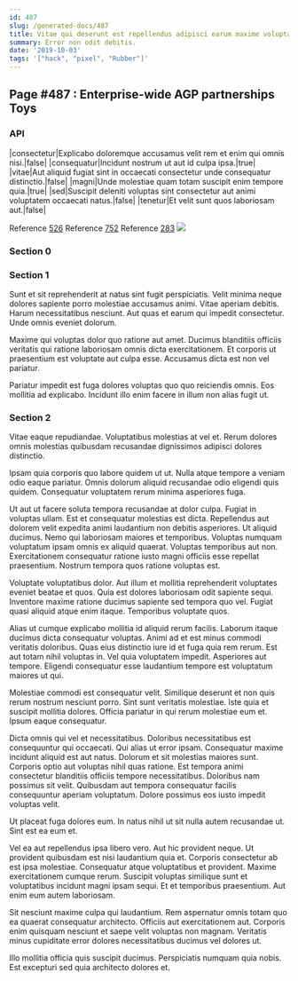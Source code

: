 ```yaml
---
id: 487
slug: /generated-docs/487
title: Vitae qui deserunt est repellendus adipisci earum maxime voluptates.
summary: Error non odit debitis.
date: '2019-10-03'
tags: '["hack", "pixel", "Rubber"]'
---
```


## Page #487 : Enterprise-wide AGP partnerships Toys
### API

|consectetur|Explicabo doloremque accusamus velit rem et enim qui omnis nisi.|false|
|consequatur|Incidunt nostrum ut aut id culpa ipsa.|true|
|vitae|Aut aliquid fugiat sint in occaecati consectetur unde consequatur distinctio.|false|
|magni|Unde molestiae quam totam suscipit enim tempore quia.|true|
|sed|Suscipit deleniti voluptas sint consectetur aut animi voluptatem occaecati natus.|false|
|tenetur|Et velit sunt quos laboriosam aut.|false|

Reference [526](/526)
Reference [752](/752)
Reference [283](/283)
![](/assets/cats-5.jpg)

### Section 0

### Section 1
Sunt et sit reprehenderit at natus sint fugit perspiciatis. Velit minima neque dolores sapiente porro molestiae accusamus animi. Vitae aperiam debitis. Harum necessitatibus nesciunt. Aut quas et earum qui impedit consectetur. Unde omnis eveniet dolorum.
 Maxime qui voluptas dolor quo ratione aut amet. Ducimus blanditiis officiis veritatis qui ratione laboriosam omnis dicta exercitationem. Et corporis ut praesentium est voluptate aut culpa esse. Accusamus dicta est non vel pariatur.
 Pariatur impedit est fuga dolores voluptas quo quo reiciendis omnis. Eos mollitia ad explicabo. Incidunt illo enim facere in illum non alias fugit ut.
### Section 2
Vitae eaque repudiandae. Voluptatibus molestias at vel et. Rerum dolores omnis molestias quibusdam recusandae dignissimos adipisci dolores distinctio.
 Ipsam quia corporis quo labore quidem ut ut. Nulla atque tempore a veniam odio eaque pariatur. Omnis dolorum aliquid recusandae odio eligendi quis quidem. Consequatur voluptatem rerum minima asperiores fuga.
 Ut aut ut facere soluta tempora recusandae at dolor culpa. Fugiat in voluptas ullam. Est et consequatur molestias est dicta. Repellendus aut dolorem velit expedita animi laudantium non debitis asperiores. Ut aliquid ducimus. Nemo qui laboriosam maiores et temporibus.
Voluptas numquam voluptatum ipsam omnis ex aliquid quaerat. Voluptas temporibus aut non. Exercitationem consequatur ratione iusto magni officiis esse repellat praesentium. Nostrum tempora quos ratione voluptas est.
 Voluptate voluptatibus dolor. Aut illum et mollitia reprehenderit voluptates eveniet beatae et quos. Quia est dolores laboriosam odit sapiente sequi. Inventore maxime ratione ducimus sapiente sed tempora quo vel. Fugiat quasi aliquid atque enim itaque. Temporibus voluptate quos.
 Alias ut cumque explicabo mollitia id aliquid rerum facilis. Laborum itaque ducimus dicta consequatur voluptas. Animi ad et est minus commodi veritatis doloribus.
Quas eius distinctio iure id et fuga quia rem rerum. Est aut totam nihil voluptas in. Vel quia voluptatem impedit. Asperiores aut tempore. Eligendi consequatur esse laudantium tempore est voluptatum maiores ut qui.
 Molestiae commodi est consequatur velit. Similique deserunt et non quis rerum nostrum nesciunt porro. Sint sunt veritatis molestiae. Iste quia et suscipit mollitia dolores. Officia pariatur in qui rerum molestiae eum et. Ipsum eaque consequatur.
 Dicta omnis qui vel et necessitatibus. Doloribus necessitatibus est consequuntur qui occaecati. Qui alias ut error ipsam. Consequatur maxime incidunt aliquid est aut natus.
Dolorum et sit molestias maiores sunt. Corporis optio aut voluptas nihil quas ratione. Est tempora animi consectetur blanditiis officiis tempore necessitatibus. Doloribus nam possimus sit velit. Quibusdam aut tempora consequatur facilis consequuntur aperiam voluptatum. Dolore possimus eos iusto impedit voluptas velit.
 Ut placeat fuga dolores eum. In natus nihil ut sit nulla autem recusandae ut. Sint est ea eum et.
 Vel ea aut repellendus ipsa libero vero. Aut hic provident neque. Ut provident quibusdam est nisi laudantium quia et. Corporis consectetur ab est ipsa molestiae. Consequatur atque voluptatibus et provident.
Maxime exercitationem cumque rerum. Suscipit voluptas similique sunt et voluptatibus incidunt magni ipsam sequi. Et et temporibus praesentium. Aut enim eum autem laboriosam.
 Sit nesciunt maxime culpa qui laudantium. Rem aspernatur omnis totam quo ea quaerat consequatur architecto. Officiis aut exercitationem aut. Corporis enim quisquam nesciunt et saepe velit voluptas non magnam. Veritatis minus cupiditate error dolores necessitatibus ducimus vel dolores ut.
 Illo mollitia officia quis suscipit ducimus. Perspiciatis numquam quia nobis. Est excepturi sed quia architecto dolores et.
